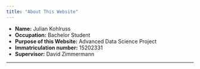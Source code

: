 ```yaml
---
title: "About This Website"
---
```


- __Name:__ Julian Kohlruss
- __Occupation:__ Bachelor Student
- __Purpose of this Website:__ Advanced Data Science Project 
- __Immatriculation number:__ 15202331
- __Supervisor:__ David Zimmermann

***
